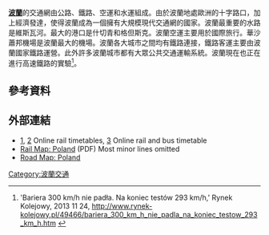'''[[波蘭|波蘭]]'''的交通網由公路、鐵路、空運和水運組成。由於波蘭地處歐洲的十字路口，加上經濟發達，使得波蘭成為一個擁有大規模現代交通網的國家。波蘭最重要的水路是維斯瓦河。最大的港口是什切青和格但斯克。波蘭空運主要用於國際旅行。華沙蕭邦機場是波蘭最大的機場。波蘭各大城市之間均有鐵路連接，鐵路客運主要由波蘭國家鐵路運營。此外許多波蘭城市都有大眾公共交通運輸系統。波蘭現在也正在進行高速鐵路的實驗<ref>'Bariera 300 km/h nie padła. Na koniec testów 293 km/h,' Rynek Kolejowy, 2013 11 24, http://www.rynek-kolejowy.pl/49466/bariera_300_km_h_nie_padla_na_koniec_testow_293_km_h.htm {{Wayback|url=http://www.rynek-kolejowy.pl/49466/bariera_300_km_h_nie_padla_na_koniec_testow_293_km_h.htm |date=20131124152311 }}</ref>。
== 參考資料 ==
{{Reflist}}
== 外部連結 ==
* [https://web.archive.org/web/20130822184426/http://rozklad-pkp.pl/bin/query.exe/en], [https://web.archive.org/web/20081208183433/http://nowy.rozklad-pkp.pl/bin/query.exe/en] Online rail timetables, [http://www.rozklady.com.pl/] {{Wayback|url=http://www.rozklady.com.pl/ |date=20210223211607 }} Online rail and bus timetable
* [https://web.archive.org/web/20070621160747/http://www.plk-sa.pl/fileadmin/pdf/infrastruktura/5000-35_strona_Agc_agtc.pdf Rail Map: Poland] (PDF) Most minor lines omitted
* [http://www.poland.gov.pl/gallery/serwis/polska_drogowa_d_879.jpg Road Map: Poland] {{Wayback|url=http://www.poland.gov.pl/gallery/serwis/polska_drogowa_d_879.jpg |date=20050502081842 }}

{{波兰主题}}

[[Category:波蘭交通|Category:波蘭交通]]